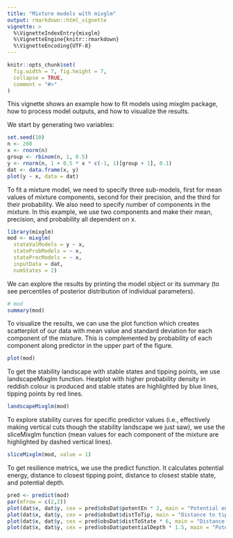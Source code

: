 ---
title: "Mixture models with mixglm"
output: rmarkdown::html_vignette
vignette: >
  %\VignetteIndexEntry{mixglm}
  %\VignetteEngine{knitr::rmarkdown}
  %\VignetteEncoding{UTF-8}
---
```{r, include = FALSE}
knitr::opts_chunk$set(
  fig.width = 7, fig.height = 7,
  collapse = TRUE,
  comment = "#>"
)
```
This vignette shows an example how to fit models using mixglm package, how to process model outputs, and how to visualize the results.

We start by generating two variables:
```{r dataset}
set.seed(10)
n <- 200
x <- rnorm(n)
group <- rbinom(n, 1, 0.5)
y <- rnorm(n, 1 + 0.5 * x * c(-1, 1)[group + 1], 0.1)
dat <- data.frame(x, y)
plot(y ~ x, data = dat)
```

To fit a mixture model, we need to specify three sub-models, first for mean values of mixture components, second for their precision, and the third for their probability. We also need to specify number of components in the mixture. In this example, we use two components and make their mean, precision, and probability all dependent on x.
```{r model, message=FALSE, warning=FALSE}
library(mixglm)
mod <- mixglm(
  stateValModels = y ~ x,
  stateProbModels = ~ x,
  statePrecModels = ~ x,
  inputData = dat,
  numStates = 2)
```

We can explore the results by printing the model object or its summary (to see percentiles of posterior distribution of individual parameters).
```{r exploration}
# mod
summary(mod)
```

To visualize the results, we can use the plot function which creates scatterplot of our data with mean value and standard deviation for each component of the mixture. This is complemented by probability of each component along predictor in the upper part of the figure.
```{r visualization}
plot(mod)
```

To get the stability landscape with stable states and tipping points, we use landscapeMixglm function. Heatplot with higher probability density in reddish colour is produced and stable states are highlighted by blue lines, tipping points by red lines.
```{r landscape}
landscapeMixglm(mod)
```

To explore stability curves for specific predictor values (i.e., effectively making vertical cuts though the stability landscape we just saw), we use the sliceMixglm function (mean values for each component of the mixture are highlighted by dashed vertical lines).
```{r slice}
sliceMixglm(mod, value = 1)
```

To get resilience metrics, we use the predict function. It calculates potential energy, distance to closest tipping point, distance to closest stable state, and potential depth.
```{r predict}
pred <- predict(mod)
par(mfrow = c(2,2))
plot(dat$x, dat$y, cex = pred$obsDat$potentEn * 2, main = "Potential energy")
plot(dat$x, dat$y, cex = pred$obsDat$distToTip, main = "Distance to tipping point")
plot(dat$x, dat$y, cex = pred$obsDat$distToState * 6, main = "Distance to stable state")
plot(dat$x, dat$y, cex = pred$obsDat$potentialDepth * 1.5, main = "Potential depth")
```
